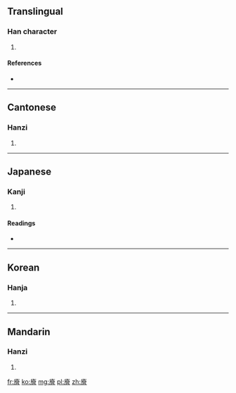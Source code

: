 ==Translingual==

===Han character===
{{Han char|rn=53|rad=广|as=13|sn=16|four=0026<sub>6</sub>|canj=戈人一日 (IOMA)}}

# {{defn|Han|sort=广13}}

====References====
* {{Han ref|kx=0351.110|dkj=09505|dj=0664.130|hdz=20905.120|uh=5EE5|ud=24293|bh=E973|bd=59763}}

----

==Cantonese==

===Hanzi===
{{yue-hanzi|jyut=|y=kwui2}}

# {{defn|lang=yue|sort=广13}}

----

==Japanese==

===Kanji===
{{ja-kanji|grade=|rs=广13}}

# {{defn|lang=ja|sort=广13}}

====Readings====
* {{ja-readings|on=[[かい]] (kai), [[け]] (ke)|kun=[[まぐさぐら]] (magusagura), [[くら]] (kura)}}

----

==Korean==

===Hanja===
{{ko-hanja|hangeul=괴|rv=goe|mr=koe}}

# {{defn|lang=ko|sort=广13}}

----

==Mandarin==

===Hanzi===
{{cmn-hanzi|pin=[[kuài]] ([[kuai4]])|wg=k'uai<sup>4</sup>}}

# {{defn|lang=cmn|sort=广13}}

[[fr:廥]]
[[ko:廥]]
[[mg:廥]]
[[pl:廥]]
[[zh:廥]]